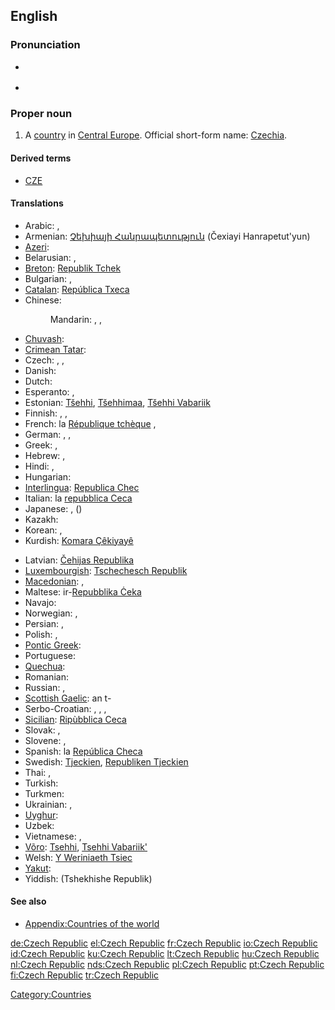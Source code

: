 ==English==
{{wikipedia}}

===Pronunciation===
* {{a|UK|US}} {{IPA|/ˈtʃɛk rɪˈpʌb.lɪk/}}
* {{audio|en-us-Czech Republic.ogg|Audio (US)}}

===Proper noun===
{{en-proper noun}}

# A [[country]] in [[Central Europe]]. Official short-form name: [[Czechia]].

====Derived terms====

* [[CZE]]

====Translations====
{{trans-top|country in Central Europe}}
* Arabic: {{t|ar|جمهورية التشيك|f|tr=jumhuuriyyat al-tshik}},  {{t|ar|التشيك|m|tr=al-tshik}}
* Armenian: [[Չեխիայի Հանրապետություն]] (Čexiayi Hanrapetut'yun)
* [[Azeri]]: {{t-|az|Çex Respublikası|xs=Azeri}}
* Belarusian: {{t|be|Чэшская рэспубліка|f|tr=Čéšskaja Respúblika|xs=Belarusian}},  {{t|be|Чэхія|f|tr=Čéxija|xs=Belarusian}}
* [[Breton]]: [[Republik Tchek]]
* Bulgarian: {{t|bg|Чешка република|f|tr=Čéška repúblika}},  {{t+|bg|Чехия|f|tr=Čéxija}}
* [[Catalan]]: [[República Txeca]] {{f}}
* Chinese:
*: Mandarin: {{t|cmn|捷克共和國|sc=Hani}}, {{t|cmn|捷克共和国|tr=Jiékè Gònghéguó|sc=Hani}}, {{t-|cmn|捷克|tr=Jiékè|sc=Hani}}
* [[Chuvash]]: {{tø|cv|Чех Республики|tr=Čeh Respubliki|sc=Cyrl}}
* [[Crimean Tatar]]: {{tø|crh|Çeh Cumhuriyeti}}
* Czech: {{t+|cs|Česká republika|f}},  {{t+|cs|Česko|n}},  {{t+|cs|Čechy|p}}
* Danish: {{t+|da|Tjekkiet}}
* Dutch: {{t+|nl|Tsjechische Republiek}}
* Esperanto: {{t-|eo|Ĉeĥio|xs=Esperanto}}, {{t-|eo|Ĉeĥujo|xs=Esperanto}}
* Estonian: [[Tšehhi]], [[Tšehhimaa]], [[Tšehhi Vabariik]]
* Finnish: {{t+|fi|Tšekin tasavalta}},  {{t+|fi|Tšekki}},  {{t|fi|Tšekinmaa}}
* French: la [[République tchèque]] {{f}},  {{t+|fr|Tchéquie|f}}
* German: {{t+|de|Tschechische Republik}},  {{t+|de|Tschechien|n}},  {{t|de|Tschechei|f}}
* Greek: {{t-|el|Δημοκρατία της Τσεχίας|f|tr=Dimokratía tis Tsechías}},  {{t+|el|Τσεχία|f|tr=Tsechía}}
* Hebrew: {{t|he|הרפובליקה הצ׳כית|f|tr=ha'republiqa ha'chekhit}},  {{t|he|צ'כיה|f|tr=chekhia}}
* Hindi: {{t|hi|चेक रिपब्लिक|tr=cek ripablik|xs=Hindi}},  {{t+|hi|चेक|tr=cek|xs=Hindi}}
* Hungarian: {{t+|hu|Cseh Köztársaság}}
* [[Interlingua]]: [[Republica Chec]]
* Italian: la [[repubblica Ceca]] {{f}}
* Japanese: {{t+|ja|チェコ|tr=Cheko}}, {{t-|ja|チェコ共和国|tr=Cheko-kyōwakoku}}({{Jpan|ちぇこきょうわこく}})
* Kazakh: {{t|kk|Чех Республикасы|tr=Čex Respublikası|sc=Cyrl|xs=Kazakh}}
* Korean: {{t|ko|체코 공화국|tr=Cheko gong-hwaguk}},  {{t|ko|체코|tr=Cheko}}
* Kurdish: [[Komara Çêkiyayê]]
{{trans-mid}}
* Latvian: [[Čehijas Republika]] {{f}}
* [[Luxembourgish]]: [[Tschechesch Republik]]
* [[Macedonian]]: {{t+|mk|Чешка|f|tr=Čéška}},  {{t-|mk|Чешка Република|f|tr=Čéška Repúblika}}
* Maltese: ir-[[Repubblika Ċeka]]
* Navajo: {{tø|nv|Chek bikéyah}}
* Norwegian: {{t+|no|Tsjekkia}}, {{t-|no|Den tsjekkiske republikk}}
* Persian: {{t-|fa|جمهوری چک|tr=Jomhuri-ye Chek|xs=Persian}},  {{t+|fa|چک|tr=Chek|xs=Persian}}
* Polish: {{t+|pl|Republika Czeska|f}},  {{t+|pl|Czechy|p}}
* [[Pontic Greek]]: {{tø|pnt|Δημοκρατίαν τη Τσεχίας}}
* Portuguese: {{t+|pt|República Tcheca}}
* [[Quechua]]: {{t|qu|Chiksuyu}}
* Romanian: {{t+|ro|Republica Cehă|f}}
* Russian: {{t|ru|Чешская Республика|f|tr=Čéšskaja Respúblika}},  {{t+|ru|Чехия|f|tr=Čéxija}}
* [[Scottish Gaelic]]: an t-{{t-|gd|Seic|f|xs=Scottish Gaelic}}
* Serbo-Croatian: {{tø|sh|Чешка Република|f|sc=Cyrl|xs=Serbo-Croatian}},  {{tø|sh|Češka Republika|f|xs=Serbo-Croatian}},  {{tø|sh|Чешка|f|sc=Cyrl|xs=Serbo-Croatian}},  {{tø|sh|Češka|f|xs=Serbo-Croatian}}
* [[Sicilian]]: [[Ripùbblica Ceca]] {{f}}
* Slovak: {{t-|sk|Česká republika|f}},  {{t-|sk|Česko|n}}
* Slovene: {{t-|sl|Češka Republika|f}},  {{t+|sl|Češka|f}}
* Spanish: la [[República Checa]] {{f}}
* Swedish: [[Tjeckien]], [[Republiken Tjeckien]]
* Thai: {{t|th|สาธารณรัฐเช็ก|tr=săa-taa-rá-ná-rát chék}},  {{t|th|เช็ก|tr=chék}}
* Turkish: {{t+|tr|Çek Cumhuriyeti}}
* Turkmen: {{t|tk|Çeh Republikasy|xs=Turkmen}}
* Ukrainian: {{t|uk|Чеська Республіка|f|tr=Čés'ka Respúblika|xs=Ukrainian}},  {{t|uk|Чехія|f|tr=Čéxija|xs=Ukrainian}}
* [[Uyghur]]: {{t-|ug|چېخ جۇمھۇرىيەتى|sc=ug-Arab|xs=Uyghur}}
* Uzbek: {{t|uz|Chex Respublikasi|xs=Uzbek}}
* Vietnamese: {{t-|vi|Cộng hòa Séc|xs=Vietnamese}},  {{t|vi|Séc|xs=Vietnamese}}
* [[Võro]]: [[Tsehhi]], [[Tsehhi Vabariik']]
* Welsh: [[Y Weriniaeth Tsiec]]
* [[Yakut]]: {{tø|sah|Чех Республиката|tr=Čex Respublikata|sc=Cyrl}}
* Yiddish: (Tshekhishe Republik)
{{trans-bottom}}

====See also====
* [[Appendix:Countries of the world]]

[[Category:Countries]]

[[de:Czech Republic]]
[[el:Czech Republic]]
[[fr:Czech Republic]]
[[io:Czech Republic]]
[[id:Czech Republic]]
[[ku:Czech Republic]]
[[lt:Czech Republic]]
[[hu:Czech Republic]]
[[nl:Czech Republic]]
[[nds:Czech Republic]]
[[pl:Czech Republic]]
[[pt:Czech Republic]]
[[fi:Czech Republic]]
[[tr:Czech Republic]]